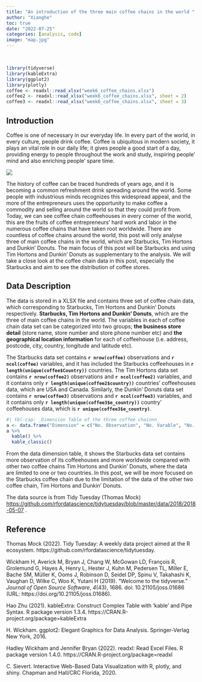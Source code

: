 ```yaml
---
title: "An introduction of the three main coffee chains in the world "
author: "Xianghe"
toc: true
date: "2022-07-25"
categories: [analysis, code]
image: "map.jpg"
---
```


<br>

```r
library(tidyverse)
library(kableExtra)
library(ggplot2)
library(plotly)
coffee <- readxl::read_xlsx("week6_coffee_chains.xlsx")
coffee2 <- readxl::read_xlsx("week6_coffee_chains.xlsx", sheet = 2)
coffee3 <- readxl::read_xlsx("week6_coffee_chains.xlsx", sheet = 3)
```

## Introduction 

Coffee is one of necessary in our everyday life. In every part of the world, in every culture, people drink coffee.
Coffee is ubiquitous in modern society, it plays an vital role in our daily life; it gives people a good start of a day, providing energy to people throughout the work and study, inspiring people' mind and also enriching people' spare time. 

![](image2.jpg){fig-align="center"}

The history of coffee can be traced hundreds of years ago, and it is becoming a common refreshment drink spreading around the world. Some people with industrious minds recognizes this widespread appeal, and the more of the entrepreneurs uses the opportunity to make coffee a commodity and selling around the world so that they could profit from. Today, we can see coffee chain coffeehouses in every corner of the world, this are the fruits of coffee entrepreneurs' hard work and labor in the numerous coffee chains that have taken root worldwide. There are countless of coffee chains around the world, this post will only analyse three of main coffee chains in the world, which are Starbucks, Tim Hortons and Dunkin' Donuts. The main focus of this post will be Starbucks and using Tim Hortons and Dunkin' Donuts as supplementary to the analysis. We will take a close look at the coffee chain data in this post, especially the Starbucks and aim to see the distribution of coffee stores.



## Data Description

The data is stored in a XLSX file and contains three set of coffee chain data, which corresponding to Starbucks, Tim Hortons and Dunkin' Donuts respectively. __Starbucks, Tim Hortons and Dunkin' Donuts__, which are the three of main coffee chains in the world. The variables in each of coffee chain data set can be categorized into two groups; __the business store detail__ (store name, store number and store phone number etc) and __the geographical location information__ for each of coffeehouse (i.e. address, postcode, city, country, longitude and latitude etc). 

The Starbucks data set contains __`r nrow(coffee)`__ observations and __`r ncol(coffee)`__ variables, and it has included the Starbucks coffeehouses in __`r length(unique(coffee$Country))`__ countries. The Tim Hortons data set contains __`r nrow(coffee2)`__ observations and __`r ncol(coffee2)`__ variables, and it contains only __`r length(unique(coffee2$country))`__ countries' coffeehouses data, which are USA and Canada. Similarly, the Dunkin' Donuts data set contains __`r nrow(coffee3)`__ observations and __`r ncol(coffee3)`__ variables, and it contains only __`r length(unique(coffee3$e_country))`__ country' coffeehouses data, which is __`r unique(coffee3$e_country)`__.

```r
#| tbl-cap: _Dimension Table of the three coffee chainnn_
a <- data.frame("Dimension" = c("No. Observation", "No. Varable", "No. Country"), "Starbucks" = c(dim(coffee), length(unique(coffee$Country))), "Tim Hortons" = c(dim(coffee2),length(unique(coffee2$country))), "Dunkin' Donuts" = c(dim(coffee3), length(unique(coffee3$e_country))))
a %>%
  kable() %>%
  kable_classic()
```

From the data dimension table, it shows the Starbucks data set contains more observation of its coffeehouses and more worldwide compared with other two coffee chains Tim Hortons and Dunkin' Donuts, where the data are limited to one or two countries. In this post, we will be more focused on the Starbucks coffee chain due to the limitation of the data of the other two coffee chain, Tim Hortons and Dunkin' Donuts. 

The data source is from Tidy Tuesday (Thomas Mock) [https://github.com/rfordatascience/tidytuesday/blob/master/data/2018/2018-05-07](https://github.com/rfordatascience/tidytuesday/blob/master/data/2018/2018-05-07) .

## Reference

Thomas Mock (2022). Tidy Tuesday: A weekly data project aimed at the R ecosystem. https://github.com/rfordatascience/tidytuesday.

Wickham H, Averick M, Bryan J, Chang W, McGowan LD, François R, Grolemund G, Hayes A, Henry L, Hester J,
Kuhn M, Pedersen TL, Miller E, Bache SM, Müller K, Ooms J, Robinson D, Seidel DP, Spinu V, Takahashi K,
Vaughan D, Wilke C, Woo K, Yutani H (2019). “Welcome to the tidyverse.” _Journal of Open Source Software_,
*4*(43), 1686. doi: 10.21105/joss.01686 (URL: https://doi.org/10.21105/joss.01686).

Hao Zhu (2021). kableExtra: Construct Complex Table with 'kable' and Pipe Syntax. R package version
  1.3.4. https://CRAN.R-project.org/package=kableExtra

H. Wickham. ggplot2: Elegant Graphics for Data Analysis. Springer-Verlag New York, 2016.

Hadley Wickham and Jennifer Bryan (2022). readxl: Read Excel Files. R package version 1.4.0.
  https://CRAN.R-project.org/package=readxl

C. Sievert. Interactive Web-Based Data Visualization with R, plotly, and shiny. Chapman and Hall/CRC
  Florida, 2020.

